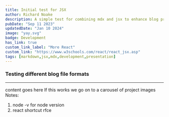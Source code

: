 ```yaml
---
title: Initial test for JSX
author: Richard Noake
description: A simple test for combining mdx and jsx to enhance blog presentation.
pubDate: "Sep 11 2023"
updatedDate: "Jan 10 2024"
image: "yay.svg"
badge: Development
has_link: true
custom_link_label: "More React"
custom_link: "https://www.w3schools.com/react/react_jsx.asp"
tags: [markdown,jsx,mdx,development,presentation]
---
```



### Testing different blog file formats

---
content goes here
If this works we go on to a carousel of project images
Notes: 

1. node -v for node version
2. react shortcut rfce

<Simple/>
